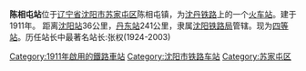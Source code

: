 {{Infobox China railway station 
|车站名称 = 陈相屯站
|车站名称拼音 = Chenxiangtun
|电报码 = CXT
|拼音码 = CXT
|图片 = http://www.panoramio.com/photo/31021903
|图片介紹 = 
|车站位置 = [[辽宁省|辽宁省]][[沈阳市|沈阳市]][[苏家屯区|苏家屯区]]陈相屯镇
|坐标 = 
|线路 = [[沈丹铁路|沈丹铁路]] 
|归属 = [[沈阳铁路局|沈阳铁路局]]
|车站等级 = [[四等站_(中鐵)|四等站]]
|月台数目 = 2
|網站 = 
}}

'''陈相屯站'''位于[[辽宁省|辽宁省]][[沈阳市|沈阳市]][[苏家屯区|苏家屯区]]陈相屯镇，为[[沈丹铁路|沈丹铁路]]上的一个[[火车站|火车站]]。建于1911年。
距离[[沈阳站|沈阳站]]36公里，[[丹东站|丹东站]]241公里，隶属[[沈阳铁路局|沈阳铁路局]]管辖。现为[[四等站_(中鐵)|四等站]]。历任站长中最著名站长:张权(1924-2003)

{{start rail box|[[中国铁路|中国铁路]]}}
{{s-inop|[[沈阳自贸区站|沈阳自贸区站]]}}
{{s-line|[[沈丹铁路|沈丹铁路]]}}
{{s-inop|[[姚千户屯站|姚千户屯站]]}}
{{end box}} 

{{China-rail-stub}}
{{沈丹铁路}}
[[Category:1911年啟用的鐵路車站|Category:1911年啟用的鐵路車站]]
[[Category:沈阳市铁路车站|Category:沈阳市铁路车站]]
[[Category:苏家屯区|Category:苏家屯区]]
